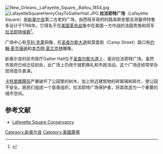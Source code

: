[[File:New_Orleans,_LaFayette_Square,_Ballou_1854.jpg|right]]
[[File:LafayetteSquareHenryClayToGallierHall.JPG|right]]
'''拉法耶特广场'''（Lafayette Square）是[[新奥尔良|新奥尔良]]第二古老的广场，由西班牙政府的路易斯安那总测量师特鲁多设计于1788年。它得名于在[[美国革命战争|美国革命战争]]中在美国一方作战的法国贵族和将军[[拉法耶特侯爵|拉法耶特侯爵]]<ref>{{cite web
|title=Lafayette Square Historical Marker
|author=Louisiana Department of Culture, Recreation and Tourism
|url=http://www.stoppingpoints.com/louisiana/Orleans/Lafayette+Square.html
|access-date=2011-12-27
|archive-date=2013-05-07
|archive-url=https://web.archive.org/web/20130507141926/http://www.stoppingpoints.com/louisiana/Orleans/Lafayette+Square.html
|dead-url=no
}}</ref>。

广场中心有[[亨利·克莱|亨利·克莱]]铜像，在[[圣查尔斯大道|圣查尔斯大道]]和营盘街（Camp Street）路口有[[约翰·麦克唐纳|约翰·麦克唐纳]]和[[本杰明·富兰克林|本杰明·富兰克林]]雕像。

新奥尔良的前市政厅Gallier Hall位于[[圣查尔斯大道|圣查尔斯大道]]上，面对拉法耶特广场。虽然市政府已经迁往别处，此广场上仍用于就职典礼和市政活动。这个广场还经常举办现场音乐表演。

[[卡特里娜飓风|卡特里娜飓风]]严重破坏了公园里的树木，加上附近建筑物的碎玻璃和碎片，使公园不安全。居民们组成一个慈善组织，拉法耶特广场保护者，将其改造为一个重要的城市空间。

==参考文献==
{{Reflist}}
{{Commonscat|Lafayette Square, New Orleans|拉法耶特广场 (新奥尔良)}}
*[http://www.lafayette-square.org Lafayette Square Conservancy] {{Wayback|url=http://www.lafayette-square.org/ |date=20220519193049 }}
{{coord|29.9483|-90.0703|type:landmark_region:US-LA|display=title}}

[[Category:新奥尔良|Category:新奥尔良]]
[[Category:美國廣場|Category:美國廣場]]